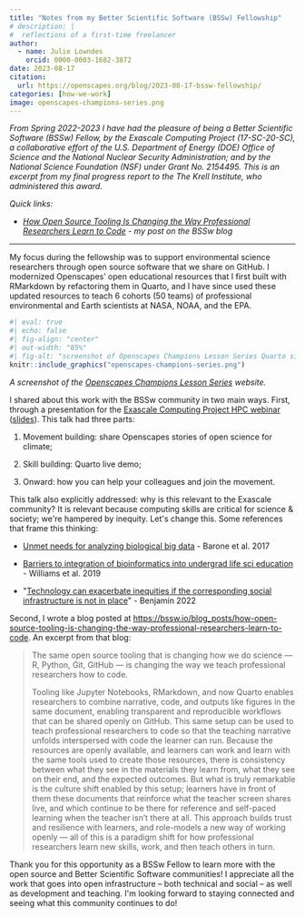 ```yaml
---
title: "Notes from my Better Scientific Software (BSSw) Fellowship"
# description: |
#  reflections of a first-time freelancer
author:
  - name: Julie Lowndes
    orcid: 0000-0003-1682-3872
date: 2023-08-17
citation: 
  url: https://openscapes.org/blog/2023-08-17-bssw-fellowship/
categories: [how-we-work]
image: openscapes-champions-series.png
---
```


*From Spring 2022-2023 I have had the pleasure of being a Better Scientific Software (BSSw) Fellow, by the Exascale Computing Project (17-SC-20-SC), a collaborative effort of the U.S. Department of Energy (DOE) Office of Science and the National Nuclear Security Administration; and by the National Science Foundation (NSF) under Grant No. 2154495. This is an excerpt from my final progress report to the The Krell Institute, who administered this award.*

*Quick links:*

-   [*How Open Source Tooling Is Changing the Way Professional Researchers Learn to Code*](https://bssw.io/blog_posts/how-open-source-tooling-is-changing-the-way-professional-researchers-learn-to-code) *- my post on the BSSw blog*

------------------------------------------------------------------------

My focus during the fellowship was to support environmental science researchers through open source software that we share on GitHub. I modernized Openscapes' open educational resources that I first built with RMarkdown by refactoring them in Quarto, and I have since used these updated resources to teach 6 cohorts (50 teams) of professional environmental and Earth scientists at NASA, NOAA, and the EPA.


```r
#| eval: true 
#| echo: false
#| fig-align: "center"
#| out-width: "85%" 
#| fig-alt: "screenshot of Openscapes Champions Lesson Series Quarto site https://openscapes.github.io/series/. Image of a landscape consisting of a grassy meadow next to a sandy beach and ocean, a winding river, and distant mountains. In the foreground, a sad bunny and skunk are working alone on their laptops, each with a rain cloud over their heads. Nearby is a trailhead with a fox holding a 'Welcome!' sign for a variety of different critters to see. Past the trailhead are branching pathways through the Openscapes landscape. No matter the path, however, there are small groups of animals working together to find their way. Nods to data science are scattered throughout the image, including mountains made of data points and a satellite in the sky."
knitr::include_graphics("openscapes-champions-series.png")
```

::: {.small-text .center-text .dark-gray-text}
*A screenshot of the [Openscapes Champions Lesson Series](https://openscapes.github.io/series/) website.*
:::

I shared about this work with the BSSw community in two main ways. First, through a presentation for the [Exascale Computing Project HPC webinar](https://www.exascaleproject.org/event/openscapes/) ([slides](https://docs.google.com/presentation/d/1uKtVnZR8X94tADAWEE1THHKCbvfBbg2PBcH8asaoJQQ/edit#slide=id.g185866dc5bf_0_0)). This talk had three parts:

1.  Movement building: share Openscapes stories of open science for climate;

2.  Skill building: Quarto live demo;

3.  Onward: how you can help your colleagues and join the movement.

This talk also explicitly addressed: why is this relevant to the Exascale community? It is relevant because computing skills are critical for science & society; we\'re hampered by inequity. Let\'s change this. Some references that frame this thinking:

-   [Unmet needs for analyzing biological big data](https://journals.plos.org/ploscompbiol/article?id=10.1371/journal.pcbi.1005755) - Barone et al. 2017

-   [Barriers to integration of bioinformatics into undergrad life sci education](https://journals.plos.org/plosone/article?id=10.1371/journal.pone.0224288) - Williams et al. 2019

-   \"[Technology can exacerbate inequities if the corresponding social infrastructure is not in place](https://www.ruhabenjamin.com/viral-justice)\" - Benjamin 2022

Second, I wrote a blog posted at <https://bssw.io/blog_posts/how-open-source-tooling-is-changing-the-way-professional-researchers-learn-to-code>. An excerpt from that blog:

> The same open source tooling that is changing how we do science --- R, Python, Git, GitHub --- is changing the way we teach professional researchers how to code.
>
> Tooling like Jupyter Notebooks, RMarkdown, and now Quarto enables researchers to combine narrative, code, and outputs like figures in the same document, enabling transparent and reproducible workflows that can be shared openly on GitHub. This same setup can be used to teach professional researchers to code so that the teaching narrative unfolds interspersed with code the learner can run. Because the resources are openly available, and learners can work and learn with the same tools used to create those resources, there is consistency between what they see in the materials they learn from, what they see on their end, and the expected outcomes. But what is truly remarkable is the culture shift enabled by this setup; learners have in front of them these documents that reinforce what the teacher screen shares live, and which continue to be there for reference and self-paced learning when the teacher isn't there at all. This approach builds trust and resilience with learners, and role-models a new way of working openly --- all of this is a paradigm shift for how professional researchers learn new skills, work, and then teach others in turn.

Thank you for this opportunity as a BSSw Fellow to learn more with the open source and Better Scientific Software communities! I appreciate all the work that goes into open infrastructure -- both technical and social -- as well as development and teaching. I\'m looking forward to staying connected and seeing what this community continues to do!
